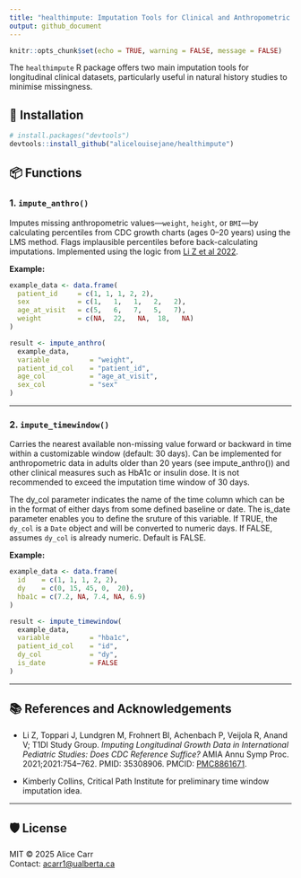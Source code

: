 ```yaml
---
title: "healthimpute: Imputation Tools for Clinical and Anthropometric Data"
output: github_document
---
```


```r
knitr::opts_chunk$set(echo = TRUE, warning = FALSE, message = FALSE)
```

The `healthimpute` R package offers two main imputation tools for longitudinal clinical datasets, particularly useful in natural history studies to minimise missingness. 

## 🧠 Installation

```r
# install.packages("devtools")
devtools::install_github("alicelouisejane/healthimpute")
```

## 📦 Functions

### 1. `impute_anthro()`

Imputes missing anthropometric values—`weight`, `height`, or `BMI`—by calculating percentiles from CDC growth charts (ages 0–20 years) using the LMS method. Flags implausible percentiles before back-calculating imputations. Implemented using the logic from [Li Z et al 2022](https://www.ncbi.nlm.nih.gov/pmc/articles/PMC8861671/).

**Example:**

```r
example_data <- data.frame(
  patient_id     = c(1, 1, 1, 2, 2),
  sex            = c(1,   1,   1,   2,   2),
  age_at_visit   = c(5,   6,   7,   5,   7),
  weight         = c(NA,  22,   NA,  18,   NA)
)

result <- impute_anthro(
  example_data,
  variable          = "weight",
  patient_id_col    = "patient_id",
  age_col           = "age_at_visit",
  sex_col           = "sex"
)
```

---

### 2. `impute_timewindow()`

Carries the nearest available non-missing value forward or backward in time within a customizable window (default: 30 days). Can be implemented for anthropometric data in adults older than 20 years (see impute_anthro()) and other clinical measures such as HbA1c or insulin dose. It is not recommended to exceed the imputation time window of 30 days. 

The dy_col parameter indicates the name of the time column which can be in the format of either days from some defined baseline or date. The is_date parameter enables you to define the sruture of this variable. If TRUE, the `dy_col` is a `Date` object and will be converted to numeric days. If FALSE, assumes `dy_col` is already numeric. Default is FALSE.

**Example:**

```r
example_data <- data.frame(
  id    = c(1, 1, 1, 2, 2),
  dy    = c(0, 15, 45, 0,  20),
  hba1c = c(7.2, NA, 7.4, NA, 6.9)
)

result <- impute_timewindow(
  example_data,
  variable          = "hba1c",
  patient_id_col    = "id",
  dy_col            = "dy",
  is_date           = FALSE
)
```

---

## 📚 References and Acknowledgements

- Li Z, Toppari J, Lundgren M, Frohnert BI, Achenbach P, Veijola R, Anand V; T1DI Study Group. *Imputing Longitudinal Growth Data in International Pediatric Studies: Does CDC Reference Suffice?* AMIA Annu Symp Proc. 2021;2021:754–762. PMID: 35308906. PMCID: [PMC8861671](https://www.ncbi.nlm.nih.gov/pmc/articles/PMC8861671/).

- Kimberly Collins, Critical Path Institute for preliminary time window imputation idea.

---

## 🛡️ License

MIT © 2025 Alice Carr  
Contact: [acarr1@ualberta.ca](mailto:acarr1@ualberta.ca)
